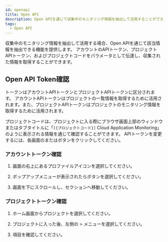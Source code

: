 ```yaml
---
id: openapi
title: Open API
description: Open APIを通じて収集中のモニタリング情報を抽出して活用することができます。
tags:
  - Open API
---
```


収集中のモニタリング情報を抽出して活用する場合、Open APIを通じて該当情報を抽出できる機能を提供します。 アカウントのAPIトークン、プロジェクトAPIトークン、およびプロジェクトコードをパラメータとして伝達し、収集された情報を取得することができます。

## Open API Token確認

トークンはアカウントAPIトークンとプロジェクトAPIトークンに区分されます。 アカウントAPIトークンはプロジェクトの一覧情報を取得するために活用されます。また、プロジェクトAPIトークンはプロジェクトのモニタリング情報を取得するために活用されます。

プロジェクトコードは、プロジェクトに入る際にブラウザ画面上部のウィンドウまたはタブタイトルに「`[{プロジェクトコード}]` Cloud Application Monitoring」のように表示される情報を通じて確認することができます。 APIトークンを変更するには、各画面の<Cmdname sid="reissue" className="uitext" />または<Cmdname sid="reissue_token" className="uitext" />ボタンをクリックしてください。

### アカウントトークン確認

1. 画面の右上にあるプロファイルアイコンを選択してください。

2. ポップアップメニューが表示されたら<Cmdname sid="MNU07360" className="uitext" />ボタンを選択してください。

3. 画面を下にスクロールし、<Cmdname sid="api_token" className="uitext" />セクションへ移動してください。

### プロジェクトトークン確認

1. ホーム画面からプロジェクトを選択してください。 

2. プロジェクトに入った後、左側の<Cmdname sid="management" className="uitext" /> > <Cmdname sid="project_management" className="uitext" />メニューを選択してください。

3. <Cmdname sid="api_token" className="uitext" />項目を確認してください。
